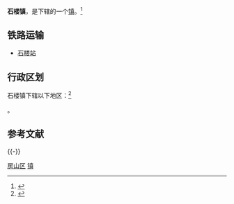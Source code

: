{{中国乡级行政区
|景观照片文件名 = Shilou Railway Station (20181205134824).jpg
|景观照片描述 = [[石楼站|石楼站]]
|汉语拼音 = 
|其他语言 = 
|其他语言名称 = 
|旧称 = 
|地名出处 = 
|位置图文件名 = 
|位置图描述 = 
|自定义图片= 
|建置时间 = 
|政府驻地 = 
|毗邻 = 
|总面积 = 
|总人口 = 
|总人口年份 = 
|户籍人口 = 
|户籍人口年份 = 
|常住人口 = 
|常住人口年份 = 
|人口密度 = 
|GDP = 
|GDP年份 = 
|邮政编码 = 
|电话区号 = 10
|官方网站 = 
|网站名称 = 
|11/01/11/104/000}}

'''石楼镇'''，是{{PRC admin/fullname|11/01/11/104/000|3}}下辖的一个[[行政建制镇|镇]]。<ref>{{PRC admin/ref sgc|{{PRC admin/parent|11/01/11/104/000}}}}</ref>

== 铁路运输 ==
*[[石楼站|石楼站]]
== 行政区划 ==

石楼镇下辖以下地区：<ref>{{PRC admin/ref sgc|11/01/11/104/000}}</ref>

{{PRC admin/children|11/01/11/104/000}}。

== 参考文献 ==
{{Reflist|30em}}

{{-}}
{{房山区行政区划}}

[[Category:北京市乡镇|房山区]]
[[Category:房山区行政区划|镇]]

{{北京行政区划小作品}}